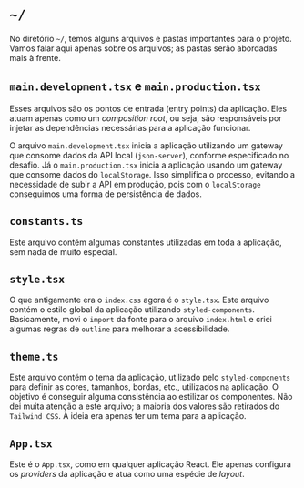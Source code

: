 # `~/`

No diretório `~/`, temos alguns arquivos e pastas importantes para o projeto. Vamos falar aqui apenas sobre os arquivos; as pastas serão abordadas mais à frente.

## `main.development.tsx` e `main.production.tsx`

Esses arquivos são os pontos de entrada (entry points) da aplicação. Eles atuam apenas como um _composition root_, ou seja, são responsáveis por injetar as dependências necessárias para a aplicação funcionar.

O arquivo `main.development.tsx` inicia a aplicação utilizando um gateway que consome dados da API local (`json-server`), conforme especificado no desafio. Já o `main.production.tsx` inicia a aplicação usando um gateway que consome dados do `localStorage`. Isso simplifica o processo, evitando a necessidade de subir a API em produção, pois com o `localStorage` conseguimos uma forma de persistência de dados.

## `constants.ts`

Este arquivo contém algumas constantes utilizadas em toda a aplicação, sem nada de muito especial.

## `style.tsx`

O que antigamente era o `index.css` agora é o `style.tsx`. Este arquivo contém o estilo global da aplicação utilizando `styled-components`. Basicamente, movi o `import` da fonte para o arquivo `index.html` e criei algumas regras de `outline` para melhorar a acessibilidade.

## `theme.ts`

Este arquivo contém o tema da aplicação, utilizado pelo `styled-components` para definir as cores, tamanhos, bordas, etc., utilizados na aplicação. O objetivo é conseguir alguma consistência ao estilizar os componentes. Não dei muita atenção a este arquivo; a maioria dos valores são retirados do `Tailwind CSS`. A ideia era apenas ter um tema para a aplicação.

## `App.tsx`

Este é o `App.tsx`, como em qualquer aplicação React. Ele apenas configura os _providers_ da aplicação e atua como uma espécie de _layout_.
